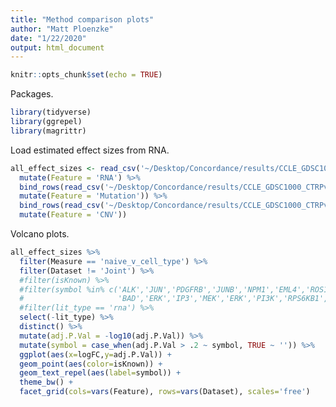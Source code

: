 ```yaml
---
title: "Method comparison plots"
author: "Matt Ploenzke"
date: "1/22/2020"
output: html_document
---
```


```r
knitr::opts_chunk$set(echo = TRUE)
```

Packages.
```r
library(tidyverse)
library(ggrepel)
library(magrittr)
```

Load estimated effect sizes from RNA.
```r
all_effect_sizes <- read_csv('~/Desktop/Concordance/results/CCLE_GDSC1000_CTRPv2_FIMM_gCSI_sensitivity_comparison_rna/all_effect_sizes.csv') %>%
  mutate(Feature = 'RNA') %>%
  bind_rows(read_csv('~/Desktop/Concordance/results/CCLE_GDSC1000_CTRPv2_FIMM_gCSI_sensitivity_comparison_mutation/all_effect_sizes.csv') %>%
  mutate(Feature = 'Mutation')) %>%
  bind_rows(read_csv('~/Desktop/Concordance/results/CCLE_GDSC1000_CTRPv2_FIMM_gCSI_sensitivity_comparison_cnv/all_effect_sizes.csv') %>%
  mutate(Feature = 'CNV'))
```

Volcano plots.
```r
all_effect_sizes %>% 
  filter(Measure == 'naive_v_cell_type') %>%
  filter(Dataset != 'Joint') %>%
  #filter(isKnown) %>%
  #filter(symbol %in% c('ALK','JUN','PDGFRB','JUNB','NPM1','EML4','ROS1','MET','RAS','JAK3','STAT3','STAT5','AKT','MTOR',
  #                     'BAD','ERK','IP3','MEK','ERK','PI3K','RPS6KB1','ABCB1','SLCO1B1','SLCO1B3','AOX1')) %>%
  #filter(lit_type == 'rna') %>% 
  select(-lit_type) %>% 
  distinct() %>%
  mutate(adj.P.Val = -log10(adj.P.Val)) %>%
  mutate(symbol = case_when(adj.P.Val > .2 ~ symbol, TRUE ~ '')) %>%
  ggplot(aes(x=logFC,y=adj.P.Val)) + 
  geom_point(aes(color=isKnown)) +
  geom_text_repel(aes(label=symbol)) + 
  theme_bw() + 
  facet_grid(cols=vars(Feature), rows=vars(Dataset), scales='free')
```
